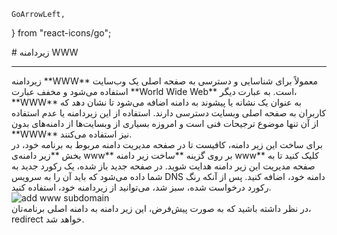     GoArrowLeft,
} from "react-icons/go";


<Layout>
<Head>
<title>مستندات اضافه کردن زیردامنه www به برنامه - لیارا</title>
<meta property="og:title" content="مستندات خدمات رایانش ابری لیارا" />
<meta property="og:description" content="مستندات مربوط به اضافه کردن زیر دامنه www یا world wide web به برنامه در لیارا"  />
</Head>
# زیردامنه WWW

<hr className="mb-2" />
زیردامنه **WWW** معمولاً برای شناسایی و دسترسی به صفحه اصلی یک وب‌سایت استفاده می‌شود و مخفف عبارت **World Wide Web** است. به عبارت دیگر، **WWW** به عنوان یک نشانه یا پیشوند به دامنه اضافه می‌شود تا نشان دهد که کاربران به صفحه اصلی وبسایت دسترسی دارند.
استفاده از این زیردامنه یا عدم استفاده از آن تنها موضوع ترجیحات فنی است و امروزه بسیاری از وبسایت‌ها از دامنه‌های بدون **WWW** نیز استفاده می‌کنند. 

<Section id="create" title="ساخت زیر دامنه WWW" />
برای ساخت این زیر دامنه، کافیست تا در صفحه مدیریت دامنه مربوط به برنامه خود، در بخش **زیر دامنه‌ی www** بر روی گزینه **ساخت زیر دامنه www** کلیک کنید تا به صفحه مدیریت این زیر دامنه هدایت شوید. 
در صفحه جدید باز شده، یک رکورد جدید به شما داده می‌شود که باید آن را به سرویس DNS دامنه خود، اضافه کنید. پس از آنکه رنگ رکورد درخواست شده، سبز شد، می‌توانید از زیردامنه خود، استفاده کنید.

<div className="h-4" />
<img src="https://media.liara.ir/docs/add-www-subdomain.gif" alt="add www subdomain"/>
<div className="h-4" />
در نظر داشته باشید که به صورت پیش‌فرض، این زیر دامنه به دامنه اصلی برنامه‌تان، redirect خواهد شد.

</Layout>